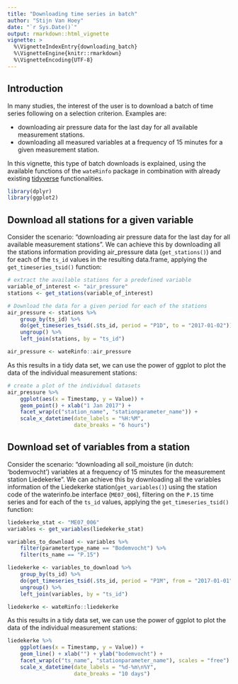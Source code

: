 ```yaml
---
title: "Downloading time series in batch"
author: "Stijn Van Hoey"
date: "`r Sys.Date()`"
output: rmarkdown::html_vignette
vignette: >
  %\VignetteIndexEntry{downloading_batch}
  %\VignetteEngine{knitr::rmarkdown}
  %\VignetteEncoding{UTF-8}
---
```


## Introduction

In many studies, the interest of the user is to download a batch of time series following on a selection criterion. Examples are:

* downloading air pressure data for the last day for all available measurement stations. 
* downloading all measured variables at a frequency of 15 minutes for a given measurement station.

In this vignette, this type of batch downloads is explained, using the available functions of the `wateRinfo` package in combination with already existing [tidyverse](https://www.tidyverse.org/) functionalities.

```r
library(dplyr)
library(ggplot2)
```

## Download all stations for a given variable

Consider the scenario: "downloading air pressure data for the last day for all available measurement stations". We can achieve this by downloading all the stations information providing air_pressure data (`get_stations()`) and for each of the `ts_id` values in the resulting data.frame, applying the `get_timeseries_tsid()` function:

```r
# extract the available stations for a predefined variable
variable_of_interest <- "air_pressure"
stations <- get_stations(variable_of_interest)

# Download the data for a given period for each of the stations
air_pressure <- stations %>%
    group_by(ts_id) %>%
    do(get_timeseries_tsid(.$ts_id, period = "P1D", to = "2017-01-02")) %>%
    ungroup() %>%
    left_join(stations, by = "ts_id")
```

```r
air_pressure <- wateRinfo::air_pressure
```

As this results in a tidy data set, we can use the power of ggplot to plot the data of the individual measurement stations:

```r
# create a plot of the individual datasets
air_pressure %>% 
    ggplot(aes(x = Timestamp, y = Value)) + 
    geom_point() + xlab("1 Jan 2017") + 
    facet_wrap(c("station_name", "stationparameter_name")) + 
    scale_x_datetime(date_labels = "%H:%M",
                     date_breaks = "6 hours")
```

## Download set of variables from a station

Consider the scenario: "downloading all soil_moisture (in dutch: 'bodemvocht') variables at a frequency of 15 minutes for the measurement station Liedekerke". We can achieve this by downloading all the variables information of the Liedekerke station(`get_variables()`) using the station code of the waterinfo.be interface (`ME07_006`), filtering on the `P.15` time series and for each of the `ts_id` values, applying the `get_timeseries_tsid()` function:

```r
liedekerke_stat <- "ME07_006"
variables <- get_variables(liedekerke_stat)

variables_to_download <- variables %>% 
    filter(parametertype_name == "Bodemvocht") %>%
    filter(ts_name == "P.15")

liedekerke <- variables_to_download %>%
    group_by(ts_id) %>%
    do(get_timeseries_tsid(.$ts_id, period = "P1M", from = "2017-01-01")) %>%
    ungroup() %>%
    left_join(variables, by = "ts_id")
```

```r
liedekerke <- wateRinfo::liedekerke
```

As this results in a tidy data set, we can use the power of ggplot to plot the data of the individual measurement stations:

```r
liedekerke %>% 
    ggplot(aes(x = Timestamp, y = Value)) + 
    geom_line() + xlab("") + ylab("bodemvocht") + 
    facet_wrap(c("ts_name", "stationparameter_name"), scales = "free") +
    scale_x_datetime(date_labels = "%d-%m\n%Y",
                     date_breaks = "10 days")    
```
